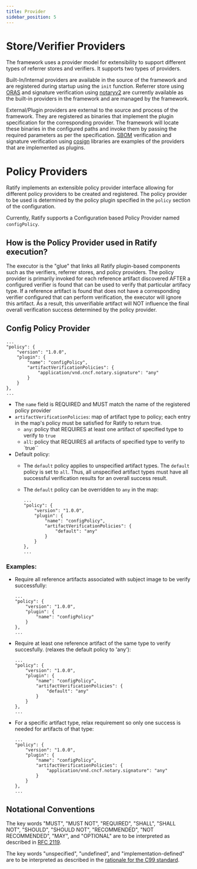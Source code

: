 ```yaml
---
title: Provider
sidebar_position: 5
---
```


# Store/Verifier Providers
The framework uses a provider model for extensibility to support different types of referrer stores and verifiers. It supports two types of providers. 

Built-In/Internal providers are available in the source of the framework and are registered during startup using the ```init``` function. Referrer store using [ORAS](https://github.com/oras-project/oras) and signature verification using [notaryv2](https://github.com/notaryproject/notation) are currently available as the built-in providers in the framework and are managed by the framework.

External/Plugin providers are external to the source and process of the framework. They are registered as binaries that implement the plugin specification for the corresponding provider. The framework will locate these binaries in the configured paths and invoke them by passing the required parameters as per the specification. [SBOM](https://github.com/deislabs/ratify/blob/v1.0.0-rc.3/config/samples/config_v1beta1_verifier_sbom.yaml) verification and signature verification using [cosign](https://github.com/deislabs/ratify/blob/v1.0.0-rc.3/config/samples/config_v1beta1_verifier_cosign.yaml) libraries are examples of the providers that are implemented as plugins.

# Policy Providers

Ratify implements an extensible policy provider interface allowing for different policy providers to be created and registered. The policy provider to be used is determined by the policy plugin specified in the `policy` section of the configuration. 

Currently, Ratify supports a Configuration based Policy Provider named `configPolicy`.

## How is the Policy Provider used in Ratify execution?

The executor is the "glue" that links all Ratify plugin-based components such as the verifiers, referrer stores, and policy providers. The policy provider is primarily invoked for each reference artifact discovered AFTER a configured verifier is found that can be used to verify that particular artifacy type. If a reference artifact is found that does not have a corresponding verifier configured that can perform verification, the executor will ignore this artifact. As a result, this unverifiable artifact will NOT influence the final overall verification success determined by the policy provider.

## Config Policy Provider

```
...
"policy": {
    "version": "1.0.0",
    "plugin": {
        "name": "configPolicy",
        "artifactVerificationPolicies": {
            "application/vnd.cncf.notary.signature": "any"
        }
    }
},
...
```

- The `name` field is REQUIRED and MUST match the name of the registered policy provider
- `artifactVerificationPolicies`: map of artifact type to policy; each entry in the map's policy must be satisfied for Ratify to return true.
    - `any`: policy that REQUIRES at least one artifact of specified type to verify to `true` 
    - `all`: policy that REQUIRES all artifacts of specified type to verify to `true``
- Default policy:
    - The `default` policy applies to unspecified artifact types. The `default` policy is set to `all`. Thus, all unspecified artifact types must have all successful verification results for an overall success result.
    - The `default` policy can be overridden to `any` in the map:
        
        ```
        ...
        "policy": {
            "version": "1.0.0",
            "plugin": {
                "name": "configPolicy",
                "artifactVerificationPolicies": {
                    "default": "any"
                }
            }
        },
        ...
        ```
### Examples:

- Require all reference artifacts associated with subject image to be verify successfully:
    ```
    ...
    "policy": {
        "version": "1.0.0",
        "plugin": {
            "name": "configPolicy"
        }
    },
    ...
    ```
- Require at least one reference artifact of the same type to verify succesfully. (relaxes the default policy to 'any'):
    ```
    ...
    "policy": {
        "version": "1.0.0",
        "plugin": {
            "name": "configPolicy",
            "artifactVerificationPolicies": {
                "default": "any"
            }
        }
    },
    ...
    ```
- For a specific artifact type, relax requirement so only one success is needed for artifacts of that type:
    ```
    ...
    "policy": {
        "version": "1.0.0",
        "plugin": {
            "name": "configPolicy",
            "artifactVerificationPolicies": {
                "application/vnd.cncf.notary.signature": "any"
            }
        }
    },
    ...
    ```

## Notational Conventions

The key words "MUST", "MUST NOT", "REQUIRED", "SHALL", "SHALL NOT", "SHOULD", "SHOULD NOT", "RECOMMENDED", "NOT RECOMMENDED", "MAY", and "OPTIONAL" are to be interpreted as described in [RFC 2119](http://tools.ietf.org/html/rfc2119).

The key words "unspecified", "undefined", and "implementation-defined" are to be interpreted as described in the [rationale for the C99 standard](http://www.open-std.org/jtc1/sc22/wg14/www/C99RationaleV5.10.pdf#page=18).